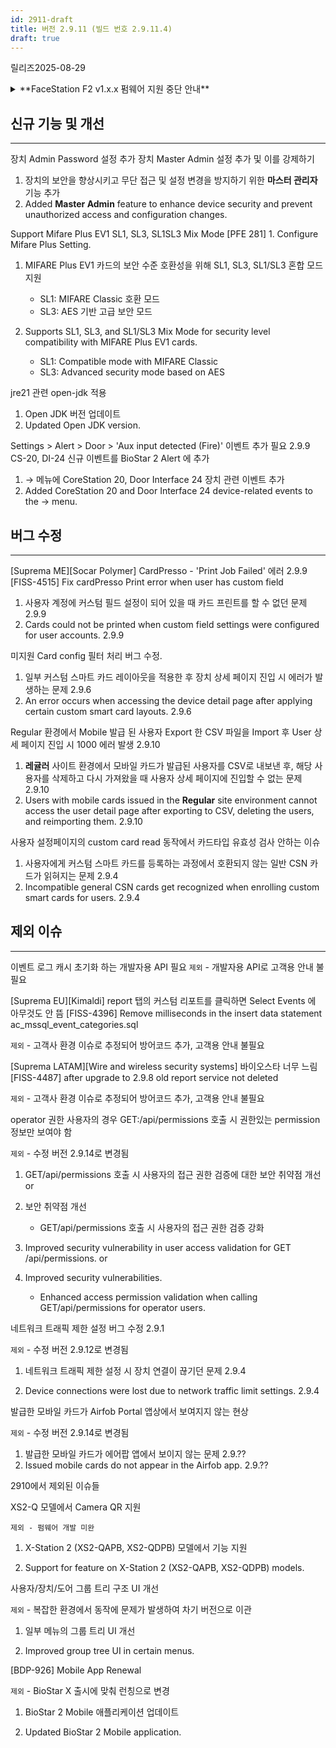 ```yaml
---
id: 2911-draft
title: 버전 2.9.11 (빌드 번호 2.9.11.4)
draft: true
---
```


릴리즈<Separator/>2025-08-29

<details>
<summary>**FaceStation F2 v1.x.x 펌웨어 지원 중단 안내**</summary>

BioStar 2 v2.9.7부터 사용자의 비주얼 페이스를 장치에 동기화할 때 템플릿만 전송하도록 변경하여 동기화 성능을 최적화했습니다.

따라서 BioStar 2 v2.9.7부터는 장치에서만 템플릿을 추출할 수 있는 FaceStation F2 v1.x.x 펌웨어의 지원이 중단됩니다.

현재 FaceStation F2의 1.x.x 버전 펌웨어를 사용 중인 경우 BioStar 2 v2.9.7을 사용하기 위해서는 FaceStation F2를 최신 펌웨어로 업그레이드하여 사용하세요.

최신 펌웨어는 [슈프리마 다운로드 센터](https://download.supremainc.com)에서 다운로드할 수 있습니다.

</details>

## 신규 기능 및 개선

---

<Jira num='BE-3770' /> 장치 Admin Password 설정 추가
<Jira num='BDP-1281' /> 장치 Master Admin 설정 추가 및 이를 강제하기

1. 장치의 보안을 향상시키고 무단 접근 및 설정 변경을 방지하기 위한 **마스터 관리자** 기능 추가
1. Added **Master Admin** feature to enhance device security and prevent unauthorized access and configuration changes.

<Jira num='BDP-1193' /> Support Mifare Plus EV1 SL1, SL3, SL1SL3 Mix Mode [PFE 281]
<Jira num='SW5-480' /> 1. Configure Mifare Plus Setting.

1. MIFARE Plus EV1 카드의 보안 수준 호환성을 위해 SL1, SL3, SL1/SL3 혼합 모드 지원
    * SL1: MIFARE Classic 호환 모드
    * SL3: AES 기반 고급 보안 모드

1. Supports SL1, SL3, and SL1/SL3 Mix Mode for security level compatibility with MIFARE Plus EV1 cards.
    * SL1: Compatible mode with MIFARE Classic
    * SL3: Advanced security mode based on AES

<Jira num='BVE-3597' /> jre21 관련 open-jdk 적용

1. Open JDK 버전 업데이트
1. Updated Open JDK version.

<Jira num='BE-3840' /> Settings > Alert > Door > 'Aux input detected (Fire)' 이벤트 추가 필요 2.9.9
<Jira num='BDP-1291' /> CS-20, DI-24 신규 이벤트를 BioStar 2 Alert 에 추가

1. <Cmd sid="common.setting" /> → <Cmd sid="common.alert" /> 메뉴에 CoreStation 20, Door Interface 24 장치 관련 이벤트 추가
1. Added CoreStation 20 and Door Interface 24 device-related events to the <Cmd sid="common.setting" /> → <Cmd sid="common.alert" /> menu.


## 버그 수정

---

<BugLists>

<Jira num='FISS-4515' /> [Suprema ME][Socar Polymer] CardPresso - 'Print Job Failed' 에러 2.9.9
<Jira num='SW5-1029' /> [FISS-4515] Fix cardPresso Print error when user has custom field

1. 사용자 계정에 커스텀 필드 설정이 되어 있을 때 카드 프린트를 할 수 없던 문제 <Badge>2.9.9</Badge>
1. Cards could not be printed when custom field settings were configured for user accounts. <Badge>2.9.9</Badge>

<Jira num='SW5-1038' /> 미지원 Card config 필터 처리 버그 수정.

1. 일부 커스텀 스마트 카드 레이아웃을 적용한 후 장치 상세 페이지 진입 시 에러가 발생하는 문제 <Badge>2.9.6</Badge>
1. An error occurs when accessing the device detail page after applying certain custom smart card layouts. <Badge>2.9.6</Badge>

<Jira num='BVE-3591' /> Regular 환경에서 Mobile 발급 된 사용자 Export 한 CSV 파일을 Import 후 User 상세 페이지 진입 시 1000 에러 발생 2.9.10 

1. **레귤러** 사이트 환경에서 모바일 카드가 발급된 사용자를 CSV로 내보낸 후, 해당 사용자를 삭제하고 다시 가져왔을 때 사용자 상세 페이지에 진입할 수 없는 문제 <Badge>2.9.10</Badge>
1. Users with mobile cards issued in the **Regular** site environment cannot access the user detail page after exporting to CSV, deleting the users, and reimporting them. <Badge>2.9.10</Badge>

<Jira num='BF-1528' /> 사용자 설정페이지의 custom card read 동작에서 카드타입 유효성 검사 안하는 이슈

1. 사용자에게 커스텀 스마트 카드를 등록하는 과정에서 호환되지 않는 일반 CSN 카드가 읽혀지는 문제 <Badge>2.9.4</Badge>
1. Incompatible general CSN cards get recognized when enrolling custom smart cards for users. <Badge>2.9.4</Badge>

</BugLists>


## 제외 이슈

---

<Jira num='BF-1492' /> 이벤트 로그 캐시 초기화 하는 개발자용 API 필요
`제외` - 개발자용 API로 고객용 안내 불필요

<Jira num='FISS-4396' /> [Suprema EU][Kimaldi] report 탭의 커스텀 리포트를 클릭하면 Select Events 에 아무것도 안 뜸
<Jira num='SW5-919' /> [FISS-4396] Remove milliseconds in the insert data statement ac_mssql_event_categories.sql

`제외` - 고객사 환경 이슈로 추정되어 방어코드 추가, 고객용 안내 불필요

<Jira num='FISS-4487' /> [Suprema LATAM][Wire and wireless security systems] 바이오스타 너무 느림
<Jira num='SW5-935' /> [FISS-4487] after upgrade to 2.9.8 old report service not deleted

`제외` - 고객사 환경 이슈로 추정되어 방어코드 추가, 고객용 안내 불필요

<Jira num='BJ-1987' /> operator 권한 사용자의 경우 GET:/api/permissions 호출 시 권한있는 permission 정보만 보여야 함  

`제외` - 수정 버전 2.9.14로 변경됨

1. GET/api/permissions 호출 시 사용자의 접근 권한 검증에 대한 보안 취약점 개선
    or
1. 보안 취약점 개선
    * GET/api/permissions 호출 시 사용자의 접근 권한 검증 강화

1. Improved security vulnerability in user access validation for GET /api/permissions.
    or
1. Improved security vulnerabilities.
    * Enhanced access permission validation when calling GET/api/permissions for operator users.

<Jira num='BF-1876' /> 네트워크 트래픽 제한 설정 버그 수정 2.9.1

`제외` - 수정 버전 2.9.12로 변경됨

1. 네트워크 트래픽 제한 설정 시 장치 연결이 끊기던 문제 <Badge>2.9.4</Badge>

1. Device connections were lost due to network traffic limit settings. <Badge>2.9.4</Badge>

<Jira num='BJ-1943' /> 발급한 모바일 카드가 Airfob Portal 앱상에서 보여지지 않는 현상

`제외` - 수정 버전 2.9.14로 변경됨

1. 발급한 모바일 카드가 에어팝 앱에서 보이지 않는 문제 <Badge>2.9.??</Badge>
1. Issued mobile cards do not appear in the Airfob app. <Badge>2.9.??</Badge>


2910에서 제외된 이슈들

<Jira num='BE-3744' /> XS2-Q 모델에서 Camera QR 지원

`제외 - 펌웨어 개발 미완`

1. X-Station 2 (XS2-QAPB, XS2-QDPB) 모델에서 <Cmd sid="device.info.useVisualBarcode" /> 기능 지원

1. Support for <Cmd sid="device.info.useVisualBarcode" /> feature on X-Station 2 (XS2-QAPB, XS2-QDPB) models.

<Jira num='BVE-3199' /> 사용자/장치/도어 그룹 트리 구조 UI 개선

`제외` - 복잡한 환경에서 동작에 문제가 발생하여 차기 버전으로 이관

1. 일부 메뉴의 그룹 트리 UI 개선

1. Improved group tree UI in certain menus.

<Jira num='SW5-162' /> [BDP-926] Mobile App Renewal

`제외` - BioStar X 출시에 맞춰 런칭으로 변경

1. BioStar 2 Mobile 애플리케이션 업데이트

1. Updated BioStar 2 Mobile application.